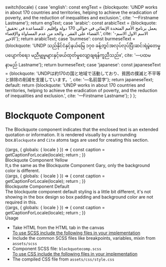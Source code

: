 
  switch(locale) {
    case 'english': const engText = {blockquote: 'UNDP works in about 170 countries and territories, helping to achieve the eradication of poverty, and the reduction of inequalities and exclusion.', cite: '—Firstname Lastname'}; return engText;
    case 'arabic': const arabicText = {blockquote: 'يعمل برنامج الأمم المتحدة الإنمائي في حوالي 170 دولة وإقليم ، للمساعدة في تحقيق القضاء على الفقر ، والحد من عدم المساواة والإقصاء.', cite: '-الاسم الاول الاسم الاخير'}; return arabicText;
    case 'burmese': const burmeseText = {blockquote: 'UNDP သည်နိုင်ငံနှင့်နယ်မြေ ၁၇၀ ခန့်တွင်အလုပ်လုပ်ပြီးဆင်းရဲမွဲတေမှုပပျောက်ရေး၊ မညီမျှမှုများနှင့်ဖယ်ထုတ်မှုလျော့ချရန်ကူညီသည်။', cite: '—ပထမနာမည် Lastname'}; return burmeseText;
    case 'japanese': const japaneseText = {blockquote: 'UNDPは約170の国と地域で活動しており、貧困の撲滅と不平等と排除の削減を支援しています。', cite: '—名前苗字'}; return japaneseText;
    default:
      return {blockquote: 'UNDP works in about 170 countries and territories, helping to achieve the eradication of poverty, and the reduction of inequalities and exclusion.', cite: '—Firstname Lastname'};
  }
};

<Meta title="Molecules/Text/Blockquote" component={BlockquoteComponent} />

<style>{`
  .sbdocs-h1 {
    font-weight: 700;
  }
  .subheading {
    font-weight: 500;
    font-size: 18px;
    color: #161616;
    letter-spacing: 1.5px;
    line-height: 24px;
    margin-bottom: 12px;
    margin-top: 40px;
  }
  .f14 {
    font-weight: 500;
    font-size: 14px;
    color: #161616;
    line-height: 24px;
    margin-bottom: 30px;
  }
  .docblock-code-toggle {
    display: none;
  }
`}</style>


# Blockquote Component
The Blockquote component indicates that the enclosed text is an extended quotation or information. It is rendered visually by a surrounding box.<code>Blockquote</code> and <code>Cite</code> atoms tags are used for creating this section.


<Story name="Blockquote Gray">
  {(args, { globals: { locale } }) => {
    const caption = getCaptionForLocale(locale);
    return <BlockquoteComponent blockquoteText={caption.blockquote} citeText={caption.cite} style={'Gray'}></BlockquoteComponent>;
  }}
</Story>

<div className="subheading">Blockquote Component Yellow</div>
<div className="f14"> It,s the same as the Blockquote Component Gary, only the background color is different. </div>

<Story name="Blockquote Yellow">
  {(args, { globals: { locale } }) => {
    const caption = getCaptionForLocale(locale);
    return <BlockquoteComponent blockquoteText={caption.blockquote} citeText={caption.cite} style={'Yellow'} ></BlockquoteComponent>;
  }}
</Story>

<div className="subheading">Blockquote Component Default</div>
<div className="f14">The blockquote component default styling is a little bit different, it's not showing in the box design so box padding and background color are not required in this.
 </div>

<Story name="Blockquote Default">
  {(args, { globals: { locale } }) => {
    const caption = getCaptionForLocale(locale);
    return <BlockquoteComponent blockquoteText={caption.blockquote} citeText={caption.cite} style={'Transparent'} ></BlockquoteComponent>;
  }}
</Story>

<ArgsTable of={BlockquoteComponent} />

<div className="subheading">Usage</div>
<ul>
<li>Take HTML from the HTML tab in the canvas</li>
<u>To use SCSS include the following files in your implementation</u>
<li>Include the common SCSS files like breakpoints, variables, mixin from <code>assets/scss</code></li>
<li>Component SCSS file: <code>blockquotecomp.scss</code></li>
<u>To use CSS include the following files in your implementation</u>
<li>The compiled CSS file from <code>assets/css/style.css</code></li>
</ul>

